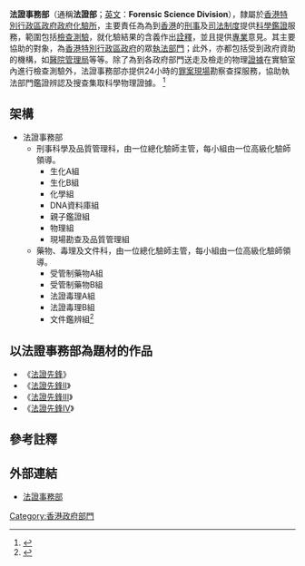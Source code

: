 {{不是|鑑證科|軍械法證課|法醫科}}

'''法證事務部'''（通稱'''法證部'''；[[英文|英文]]：'''Forensic Science Division'''），隸屬於[[香港特別行政區政府|香港特別行政區政府]][[政府化驗所|政府化驗所]]，主要責任為為到[[香港|香港]]的[[刑事|刑事]]及[[司法|司法]][[制度|制度]]提供[[科學|科學]][[鑑證|鑑證]]服務，範圍包括[[檢查|檢查]][[測驗|測驗]]，就化驗結果的含義作出[[詮釋|詮釋]]，並且提供[[專業|專業]]意見。其主要協助的對象，為[[香港特別行政區政府|香港特別行政區政府]]的眾[[執法|執法]][[香港特別行政區政府部門|部門]]；此外，亦都包括受到政府資助的機構，如[[醫院管理局|醫院管理局]]等等。除了為到各政府部門送走及檢走的物理[[證據|證據]]在實驗室內進行檢查測驗外，法證事務部亦提供24小時的[[罪案現場|罪案現場]]勘察查探服務，協助執法部門鑑證辨認及搜查集取科學物理證據。
<ref>{{Cite web |url=http://www.govtlab.gov.hk/chinese/abt_org_pop.htm |title=組織圖 |access-date=2011-11-15 |archive-date=2019-10-14 |archive-url=https://web.archive.org/web/20191014012923/https://www.govtlab.gov.hk/chinese/abt_org_pop.htm |dead-url=no }}</ref>

==架構==
*法證事務部
**刑事科學及品質管理科，由一位總化驗師主管，每小組由一位高級化驗師領導。
***生化A組
***生化B組
***化學組
***DNA資料庫組
***親子鑑證組
***物理組
***現場勘查及品質管理組
**藥物、毒理及文件科，由一位總化驗師主管，每小組由一位高級化驗師領導。
***受管制藥物A組
***受管制藥物B組
***法證毒理A組
***法證毒理B組
***文件鑑辨組<ref>{{Cite web |url=http://www.govtlab.gov.hk/chinese/abt_fsd.htm |title=法證事務部 |access-date=2011-11-15 |archive-date=2021-04-13 |archive-url=https://web.archive.org/web/20210413005030/https://www.govtlab.gov.hk/chinese/abt_fsd.htm |dead-url=no }}</ref>

==以法證事務部為題材的作品==
*《[[法證先鋒|法證先鋒]]》
*《[[法證先鋒II|法證先鋒II]]》
*《[[法證先鋒III|法證先鋒III]]》
*《[[法證先鋒IV|法證先鋒IV]]》

==參考註釋==
<references />

==外部連結==
*[http://www.govtlab.gov.hk/chinese/abt_fsd.htm 法證事務部] {{Wayback|url=http://www.govtlab.gov.hk/chinese/abt_fsd.htm |date=20210413005030 }}

[[Category:香港政府部門|Category:香港政府部門]]